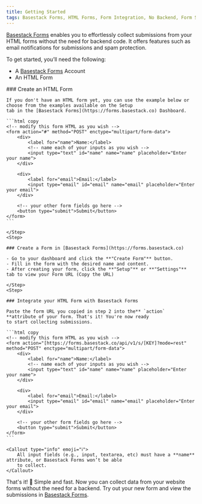 ```yaml
---
title: Getting Started
tags: Basestack Forms, HTML Forms, Form Integration, No Backend, Form Submissions, Developer tools, "2025", Web development
---
```



[Basestack Forms](https://forms.basestack.co) enables you to effortlessly collect submissions from your HTML forms without the need for backend code. It offers features such as email notifications for submissions and spam protection.

To get started, you’ll need the following:

- A [Basestack Forms](https://forms.basestack.co) Account
- An HTML Form

<Steps>

<Step>
    ### Create an HTML Form

    If you don't have an HTML form yet, you can use the example below or choose from the examples available on the Setup
    tab in the [Basestack Forms](https://forms.basestack.co) Dashboard.

    ```html copy
    <!-- modify this form HTML as you wish -->
    <form action="#" method="POST" enctype="multipart/form-data">
        <div>
            <label for="name">Name:</label>
            <!-- name each of your inputs as you wish -->
            <input type="text" id="name" name="name" placeholder="Enter your name">
        </div>

        <div>
            <label for="email">Email:</label>
            <input type="email" id="email" name="email" placeholder="Enter your email">
        </div>

        <!-- your other form fields go here -->
        <button type="submit">Submit</button>
    </form>
    ```

    </Step>
    <Step>

    ### Create a Form in [Basestack Forms](https://forms.basestack.co)

    - Go to your dashboard and click the **"Create Form"** button.
    - Fill in the form with the desired name and content.
    - After creating your form, click the **"Setup"** or **"Settings"** tab to view your Form URL (Copy the URL)

    </Step>
    <Step>

    ### Integrate your HTML Form with Basestack Forms

    Paste the form URL you copied in step 2 into the** `action` **attribute of your form. That's it! You're now ready
    to start collecting submissions.

    ```html copy
    <!-- modify this form HTML as you wish -->
    <form action="[https://forms.basestack.co/api/v1/s/[KEY]?mode=rest" method="POST" enctype="multipart/form-data">
        <div>
            <label for="name">Name:</label>
            <!-- name each of your inputs as you wish -->
            <input type="text" id="name" name="name" placeholder="Enter your name">
        </div>

        <div>
            <label for="email">Email:</label>
            <input type="email" id="email" name="email" placeholder="Enter your email">
        </div>

        <!-- your other form fields go here -->
        <button type="submit">Submit</button>
    </form>
    ```

    <Callout type="info" emoji="ℹ️">
        All input fields (e.g., input, textarea, etc) must have a **name** attribute, or Basestack Forms won’t be able
        to collect.
    </Callout>
</Step>
</Steps>

That's it! 🎉 Simple and fast. Now you can collect data from your website forms without the need for a backend. Try out your new form and view the submissions in [Basestack Forms](https://forms.basestack.co).


